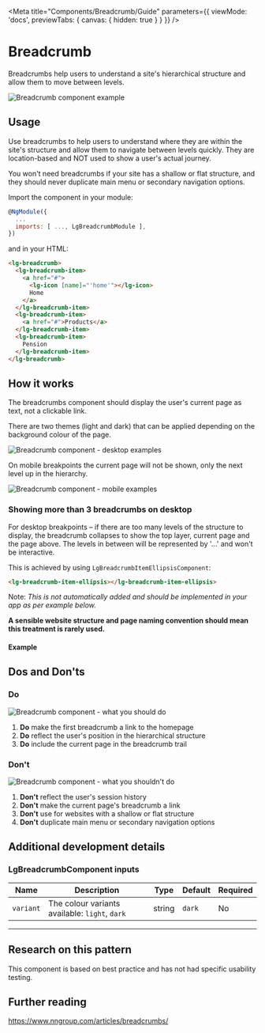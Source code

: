
<Meta title="Components/Breadcrumb/Guide" parameters={{ viewMode: 'docs', previewTabs: { canvas: { hidden: true } } }} />

# Breadcrumb

<p class="standfirst">Breadcrumbs help users to understand a site's hierarchical structure and allow them to move between levels.</p>

![Breadcrumb component example](docs/breadcrumb/example.png)

## Usage

Use breadcrumbs to help users to understand where they are within the site's structure and allow them to navigate between levels quickly. They are location-based and NOT used to show a user's actual journey.

You won't need breadcrumbs if your site has a shallow or flat structure, and they should never duplicate main menu or secondary navigation options.

Import the component in your module:

```js
@NgModule({
  ...
  imports: [ ..., LgBreadcrumbModule ],
})
```



and in your HTML:

```html
<lg-breadcrumb>
  <lg-breadcrumb-item>
    <a href="#">
      <lg-icon [name]="'home'"></lg-icon>
      Home
    </a>
  </lg-breadcrumb-item>
  <lg-breadcrumb-item>
    <a href="#">Products</a>
  </lg-breadcrumb-item>
  <lg-breadcrumb-item>
    Pension
  </lg-breadcrumb-item>
</lg-breadcrumb>
```

## How it works

The breadcrumbs component should display the user's current page as text, not a clickable link.

There are two themes (light and dark) that can be applied depending on the background colour of the page.

![Breadcrumb component - desktop examples](docs/breadcrumb/desktop.png)



On mobile breakpoints the current page will not be shown, only the next level up in the hierarchy.

![Breadcrumb component - mobile examples](docs/breadcrumb/mobile.png)

### Showing more than 3 breadcrumbs on desktop

For desktop breakpoints – if there are too many levels of the structure to display, the breadcrumb collapses to show the top layer, current page and the page above. The levels in between will be represented by '...' and won't be interactive.

This is achieved by using `LgBreadcrumbItemEllipsisComponent`:

```html
<lg-breadcrumb-item-ellipsis></lg-breadcrumb-item-ellipsis>
```

Note: *This is not automatically added and should be implemented in your app as per example below.*

**A sensible website structure and page naming convention should mean this treatment is rarely used.**

#### Example

<Source id="components-breadcrumb-examples--ellipsis"></Source>

## Dos and Don'ts

### Do

![Breadcrumb component - what you should do](docs/breadcrumb/do.png)

1. **Do** make the first breadcrumb a link to the homepage
2. **Do** reflect the user's position in the hierarchical structure
3. **Do** include the current page in the breadcrumb trail

### Don't

![Breadcrumb component - what you shouldn't do](docs/breadcrumb/dont.png)

1. **Don't** reflect the user's session history
2. **Don't** make the current page's breadcrumb a link
3. **Don't** use for websites with a shallow or flat structure
4. **Don't** duplicate main menu or secondary navigation options

## Additional development details

### LgBreadcrumbComponent inputs

| Name        | Description                                        | Type   | Default | Required |
| ----------- | -------------------------------------------------- | ------ | ------- | -------- |
| ``variant`` | The colour variants available: ``light``, ``dark`` | string | ``dark``    | No       |



------

## Research on this pattern

This component is based on best practice and has not had specific usability testing.

## Further reading

https://www.nngroup.com/articles/breadcrumbs/

<Feedback />
